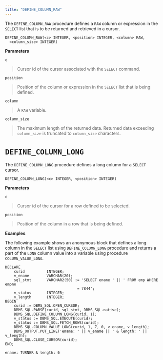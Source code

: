 ```yaml
---
title: "DEFINE_COLUMN_RAW"
---
```




The `DEFINE_COLUMN_RAW` procedure defines a `RAW` column or expression in the `SELECT` list that is to be returned and retrieved in a cursor.

``` text
DEFINE_COLUMN_RAW(<c> INTEGER, <position> INTEGER, <column> RAW,
  <column_size> INTEGER)
```

**Parameters**

`c`

> Cursor id of the cursor associated with the `SELECT` command.

`position`

> Position of the column or expression in the `SELECT` list that is being defined.

`column`

> A `RAW` variable.

`column_size`

> The maximum length of the returned data. Returned data exceeding `column_size` is truncated to `column_size` characters.

# `DEFINE_COLUMN_LONG`

<div id="define_column_long" class="registered_link"></div>

The `DEFINE_COLUMN_LONG` procedure defines a long column for a `SELECT` cursor.

``` text
DEFINE_COLUMN_LONG(<c> INTEGER, <position> INTEGER)
```

**Parameters**

`c`

> Cursor id of the cursor for a row defined to be selected.

`position`

> Position of the column in a row that is being defined.

**Examples**

The following example shows an anonymous block that defines a long column in the `SELECT` list using `DEFINE_COLUMN_LONG` procedure and returns a part of the `LONG` column value into a variable using procedure `COLUMN_VALUE_LONG`.

``` text
DECLARE
    curid          INTEGER;
    v_ename        VARCHAR(20);
    sql_stmt       VARCHAR2(50) := 'SELECT ename ' || ' FROM emp WHERE empno
                                 = 7844';
    v_status       INTEGER;
    v_length       INTEGER;
BEGIN
    curid := DBMS_SQL.OPEN_CURSOR;
    DBMS_SQL.PARSE(curid, sql_stmt, DBMS_SQL.native);
    DBMS_SQL.DEFINE_COLUMN_LONG(curid, 1);
    v_status := DBMS_SQL.EXECUTE(curid);
    v_status := DBMS_SQL.FETCH_ROWS(curid);
    DBMS_SQL.COLUMN_VALUE_LONG(curid, 1, 7, 0, v_ename, v_length);
    DBMS_OUTPUT.PUT_LINE('ename: ' || v_ename || ' & length: ' || v_length);
    DBMS_SQL.CLOSE_CURSOR(curid);
END;

ename: TURNER & length: 6
```
